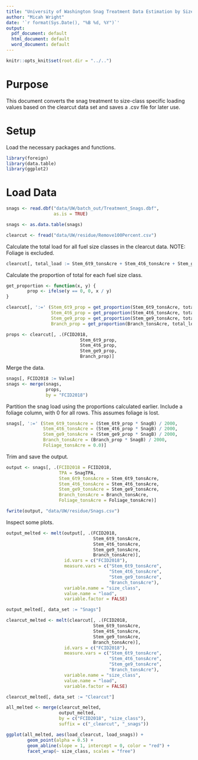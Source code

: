 ```yaml
---
title: "University of Washington Snag Treatment Data Estimation by Size Class"
author: "Micah Wright"
date: '`r format(Sys.Date(), "%B %d, %Y")`'
output:
  pdf_document: default
  html_document: default
  word_document: default
---
```


```r
knitr::opts_knit$set(root.dir = "../..")
```

# Purpose

This document converts the snag treatment to size-class specific loading values based on the clearcut data set and saves a .csv file for later use.

# Setup

Load the necessary packages and functions.

```r
library(foreign)
library(data.table)
library(ggplot2)
```

# Load Data

```r
snags <- read.dbf("data/UW/batch_out/Treatment_Snags.dbf",
                  as.is = TRUE)

snags <- as.data.table(snags)

clearcut <- fread("data/UW/residue/Remove100Percent.csv")
```

Calculate the total load for all fuel size classes in the clearcut data. NOTE: Foliage is excluded.

```r
clearcut[, total_load := Stem_6t9_tonsAcre + Stem_4t6_tonsAcre + Stem_ge9_tonsAcre + Branch_tonsAcre]
```

Calculate the proportion of total for each fuel size class.

```r
get_proportion <- function(x, y) {
        prop <- ifelse(y == 0, 0, x / y)
}

clearcut[, ':=' (Stem_6t9_prop = get_proportion(Stem_6t9_tonsAcre, total_load),
                 Stem_4t6_prop = get_proportion(Stem_4t6_tonsAcre, total_load),
                 Stem_ge9_prop = get_proportion(Stem_ge9_tonsAcre, total_load),
                 Branch_prop = get_proportion(Branch_tonsAcre, total_load))]

props <- clearcut[, .(FCID2018, 
                            Stem_6t9_prop, 
                            Stem_4t6_prop,
                            Stem_ge9_prop,
                            Branch_prop)]
```

Merge the data.

```r
snags[, FCID2018 := Value]
snags <- merge(snags,
               props,
               by = "FCID2018")
```

Partition the snag load using the proportions calculated earlier. Include a foliage column, with 0 for all rows. This assumes foliage is lost.

```r
snags[, ':=' (Stem_6t9_tonsAcre = (Stem_6t9_prop * SnagB) / 2000,
              Stem_4t6_tonsAcre = (Stem_4t6_prop * SnagB) / 2000,
              Stem_ge9_tonsAcre = (Stem_ge9_prop * SnagB) / 2000,
              Branch_tonsAcre = (Branch_prop * SnagB) / 2000,
              Foliage_tonsAcre = 0.0)]
```

Trim and save the output.

```r
output <- snags[, .(FCID2018 = FCID2018,
                    TPA = SnagTPA,
                    Stem_6t9_tonsAcre = Stem_6t9_tonsAcre,
                    Stem_4t6_tonsAcre = Stem_4t6_tonsAcre,
                    Stem_ge9_tonsAcre = Stem_ge9_tonsAcre,
                    Branch_tonsAcre = Branch_tonsAcre,
                    Foliage_tonsAcre = Foliage_tonsAcre)]

fwrite(output, "data/UW/residue/Snags.csv")
```

Inspect some plots.

```r
output_melted <- melt(output[, .(FCID2018,
                                 Stem_6t9_tonsAcre,
                                 Stem_4t6_tonsAcre,
                                 Stem_ge9_tonsAcre,
                                 Branch_tonsAcre)], 
                      id.vars = c("FCID2018"),
                      measure.vars = c("Stem_6t9_tonsAcre",
                                       "Stem_4t6_tonsAcre",
                                       "Stem_ge9_tonsAcre",
                                       "Branch_tonsAcre"),
                      variable.name = "size_class", 
                      value.name = "load",
                      variable.factor = FALSE)

output_melted[, data_set := "Snags"]

clearcut_melted <- melt(clearcut[, .(FCID2018,
                                 Stem_6t9_tonsAcre,
                                 Stem_4t6_tonsAcre,
                                 Stem_ge9_tonsAcre,
                                 Branch_tonsAcre)], 
                      id.vars = c("FCID2018"),
                      measure.vars = c("Stem_6t9_tonsAcre",
                                       "Stem_4t6_tonsAcre",
                                       "Stem_ge9_tonsAcre",
                                       "Branch_tonsAcre"),
                      variable.name = "size_class", 
                      value.name = "load",
                      variable.factor = FALSE)

clearcut_melted[, data_set := "Clearcut"]

all_melted <- merge(clearcut_melted, 
                    output_melted, 
                    by = c("FCID2018", "size_class"),
                    suffix = c("_clearcut", "_snags"))

ggplot(all_melted, aes(load_clearcut, load_snags)) +
        geom_point(alpha = 0.5) +
        geom_abline(slope = 1, intercept = 0, color = "red") +
        facet_wrap(~ size_class, scales = "free")
```

